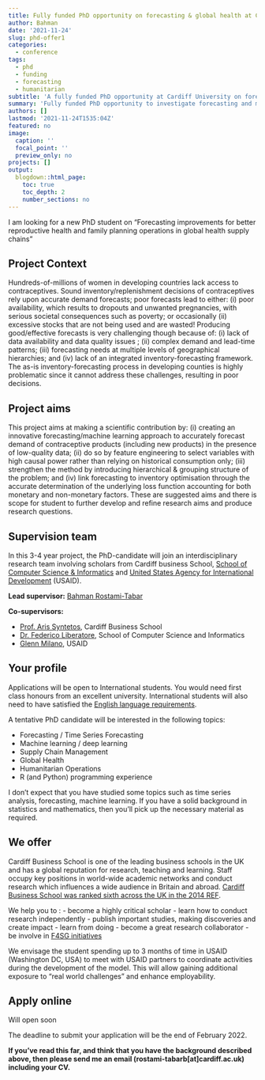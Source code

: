 ```yaml
---
title: Fully funded PhD opportunity on forecasting & global health at Cardiff University, UK.
author: Bahman
date: '2021-11-24'
slug: phd-offer1
categories:
  - conference
tags:
  - phd
  - funding
  - forecasting
  - humanitarian
subtitle: 'A fully funded PhD opportunity at Cardiff University on forecasting in the global health supply chain & humanitarian sector.'
summary: 'Fully funded PhD opportunity to investigate forecasting and machine learning approaches in the family planning supply chain.'
authors: []
lastmod: '2021-11-24T1535:04Z'
featured: no
image:
  caption: ''
  focal_point: ''
  preview_only: no
projects: []
output:
  blogdown::html_page:
    toc: true
    toc_depth: 2
    number_sections: no
---
```


I am looking for a new PhD student on "Forecasting improvements for better reproductive health and family planning operations in global health supply chains"

## Project Context

Hundreds-of-millions of women in developing countries lack access to contraceptives. Sound inventory/replenishment decisions of contraceptives rely upon accurate demand forecasts; poor forecasts lead to either: (i) poor availability, which results to dropouts and unwanted pregnancies, with serious societal consequences such as poverty; or occasionally (ii) excessive stocks that are not being used and are wasted! Producing good/effective forecasts is very challenging though because of: (i) lack of data availability and data quality issues ; (ii) complex demand and lead-time patterns; (iii) forecasting needs at multiple levels of geographical hierarchies; and (iv) lack of an integrated inventory-forecasting framework. The as-is inventory-forecasting process in developing counties is highly problematic since it cannot address these challenges, resulting in poor decisions. 

## Project aims

This project aims at making a scientific contribution by: (i) creating an innovative forecasting/machine learning approach to accurately forecast demand of contraceptive products (including new products) in the presence of low-quality data; (ii) do so by feature engineering to select variables with high causal power rather than relying on historical consumption only; (iii) strengthen the method by introducing hierarchical & grouping structure of the problem; and (iv) link forecasting to inventory optimisation through the accurate determination of the underlying loss function accounting for both monetary and non-monetary factors. These are suggested aims and there is scope for student to further develop and refine research aims and produce research questions.

## Supervision team

In this 3-4 year project, the PhD-candidate will join an interdisciplinary research team involving scholars from Cardiff business School, [School of Computer Science & Informatics](https://www.cardiff.ac.uk/computer-science) and [United States Agency for International Development](https://www.usaid.gov/global-health/health-areas/family-planning) (USAID).

**Lead supervisor:** [Bahman Rostami-Tabar](https://bahmanrt.com/)

**Co-supervisors:**

- [Prof. Aris Syntetos ](https://www.cardiff.ac.uk/people/view/598321-syntetos-aris), Cardiff Business School
- [Dr. Federico Liberatore](https://www.cardiff.ac.uk/people/view/1721244-liberatore-federico), School of Computer Science and Informatics
- [Glenn Milano](https://www.linkedin.com/in/milano-glenn/), USAID


## Your profile

Applications will be open to International students. You would need first class honours from an excellent university. International students will also need to have satisfied the [English language requirements](https://www.cardiff.ac.uk/study/international/english-language-requirements/postgraduate).

A tentative PhD candidate will be interested in the following topics:

- Forecasting / Time Series Forecasting 
- Machine learning / deep learning
- Supply Chain Management
- Global Health
- Humanitarian Operations
- R (and Python) programming experience

I don't expect that you have studied some topics such as time series analysis, forecasting, machine learning. If you have a solid background in statistics and mathematics, then you’ll pick up the necessary material as required.

## We offer

Cardiff Business School is one of the leading business schools in the UK and has a global reputation for research, teaching and learning. Staff occupy key positions in world-wide academic networks and conduct research which influences a wide audience in Britain and abroad. [Cardiff Business School was ranked sixth across the UK in the 2014 REF](https://www.cardiff.ac.uk/research/impact-and-innovation/quality-and-performance/ref-2014/units-of-assessment/business-and-management-studies).

We help you to :
- become a highly critical scholar
- learn how to conduct research independently 
- publish important studies, making discoveries and create impact
- learn from doing
- become a great research collaborator
- be involve in [F4SG initiatives](https://www.f4sg.org/)

We envisage the student spending up to 3 months of time in USAID (Washington DC, USA) to meet with USAID partners to coordinate activities during the development of the model. This will allow gaining additional exposure to “real world challenges” and enhance employability. 

## Apply online

Will open soon

The deadline to submit your application will be the end of February 2022.


**If you’ve read this far, and think that you have the background described above, then please send me an email (rostami-tabarb[at]cardiff.ac.uk) including your CV.**